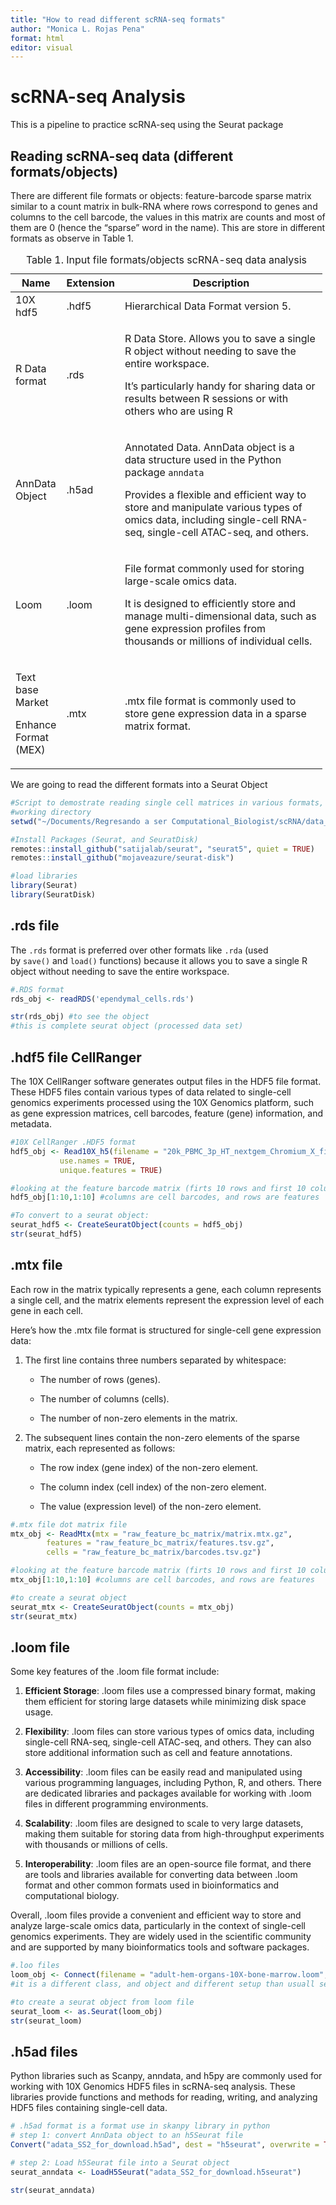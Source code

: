 ```yaml
---
title: "How to read different scRNA-seq formats"
author: "Monica L. Rojas Pena"
format: html
editor: visual
---
```


# scRNA-seq Analysis

This is a pipeline to practice scRNA-seq using the Seurat package

## **Reading scRNA-seq data (different formats/objects)**

There are different file formats or objects: feature-barcode sparse matrix similar to a count matrix in bulk-RNA where rows correspond to genes and columns to the cell barcode, the values in this matrix are counts and most of them are 0 (hence the "sparse" word in the name). This are store in different formats as observe in Table 1.

+----------------------+--------------+-------------------------------------------------------------------------------------------------------------------------------------------------------------+
| Name                 | Extension    | Description                                                                                                                                                 |
+======================+==============+=============================================================================================================================================================+
| 10X hdf5             | .hdf5        | Hierarchical Data Format version 5.                                                                                                                         |
+----------------------+--------------+-------------------------------------------------------------------------------------------------------------------------------------------------------------+
| R Data format        | .rds         | R Data Store. Allows you to save a single R object without needing to save the entire workspace.                                                            |
|                      |              |                                                                                                                                                             |
|                      |              | It's particularly handy for sharing data or results between R sessions or with others who are using R                                                       |
+----------------------+--------------+-------------------------------------------------------------------------------------------------------------------------------------------------------------+
| AnnData Object       | .h5ad        | Annotated Data. AnnData object is a data structure used in the Python package `anndata`                                                                     |
|                      |              |                                                                                                                                                             |
|                      |              | Provides a flexible and efficient way to store and manipulate various types of omics data, including single-cell RNA-seq, single-cell ATAC-seq, and others. |
+----------------------+--------------+-------------------------------------------------------------------------------------------------------------------------------------------------------------+
| Loom                 | .loom        | File format commonly used for storing large-scale omics data.                                                                                               |
|                      |              |                                                                                                                                                             |
|                      |              | It is designed to efficiently store and manage multi-dimensional data, such as gene expression profiles from thousands or millions of individual cells.     |
+----------------------+--------------+-------------------------------------------------------------------------------------------------------------------------------------------------------------+
| Text base Market     | .mtx         | .mtx file format is commonly used to store gene expression data in a sparse matrix format.                                                                  |
|                      |              |                                                                                                                                                             |
| Enhance Format (MEX) |              |                                                                                                                                                             |
+----------------------+--------------+-------------------------------------------------------------------------------------------------------------------------------------------------------------+

: Table 1. Input file formats/objects scRNA-seq data analysis

We are going to read the different formats into a Seurat Object

```r
#Script to demostrate reading single cell matrices in various formats, converting to seurat object
#working directory
setwd("~/Documents/Regresando a ser Computational_Biologist/scRNA/data_sets")

#Install Packages (Seurat, and SeuratDisk)
remotes::install_github("satijalab/seurat", "seurat5", quiet = TRUE)
remotes::install_github("mojaveazure/seurat-disk")

#load libraries
library(Seurat)
library(SeuratDisk)

```

## .rds file

The `.rds` format is preferred over other formats like `.rda` (used by `save()` and `load()` functions) because it allows you to save a single R object without needing to save the entire workspace.

```r

#.RDS format
rds_obj <- readRDS('ependymal_cells.rds')

str(rds_obj) #to see the object
#this is complete seurat object (processed data set)
```

## .hdf5 file CellRanger

The 10X CellRanger software generates output files in the HDF5 file format. These HDF5 files contain various types of data related to single-cell genomics experiments processed using the 10X Genomics platform, such as gene expression matrices, cell barcodes, feature (gene) information, and metadata.

```r
#10X CellRanger .HDF5 format
hdf5_obj <- Read10X_h5(filename = "20k_PBMC_3p_HT_nextgem_Chromium_X_filtered_feature_bc_matrix.h5",
           use.names = TRUE,
           unique.features = TRUE)

#looking at the feature barcode matrix (firts 10 rows and first 10 columns)
hdf5_obj[1:10,1:10] #columns are cell barcodes, and rows are features 

#To convert to a seurat object:
seurat_hdf5 <- CreateSeuratObject(counts = hdf5_obj)
str(seurat_hdf5)
```

## .mtx file

Each row in the matrix typically represents a gene, each column represents a single cell, and the matrix elements represent the expression level of each gene in each cell.

Here's how the .mtx file format is structured for single-cell gene expression data:

1.  The first line contains three numbers separated by whitespace:

    -   The number of rows (genes).

    -   The number of columns (cells).

    -   The number of non-zero elements in the matrix.

2.  The subsequent lines contain the non-zero elements of the sparse matrix, each represented as follows:

    -   The row index (gene index) of the non-zero element.

    -   The column index (cell index) of the non-zero element.

    -   The value (expression level) of the non-zero element.

```r
#.mtx file dot matrix file
mtx_obj <- ReadMtx(mtx = "raw_feature_bc_matrix/matrix.mtx.gz",
        features = "raw_feature_bc_matrix/features.tsv.gz",
        cells = "raw_feature_bc_matrix/barcodes.tsv.gz")

#looking at the feature barcode matrix (firts 10 rows and first 10 columns)
mtx_obj[1:10,1:10] #columns are cell barcodes, and rows are features 

#to create a seurat object
seurat_mtx <- CreateSeuratObject(counts = mtx_obj)
str(seurat_mtx)
```

## .loom file

Some key features of the .loom file format include:

1.  **Efficient Storage**: .loom files use a compressed binary format, making them efficient for storing large datasets while minimizing disk space usage.

2.  **Flexibility**: .loom files can store various types of omics data, including single-cell RNA-seq, single-cell ATAC-seq, and others. They can also store additional information such as cell and feature annotations.

3.  **Accessibility**: .loom files can be easily read and manipulated using various programming languages, including Python, R, and others. There are dedicated libraries and packages available for working with .loom files in different programming environments.

4.  **Scalability**: .loom files are designed to scale to very large datasets, making them suitable for storing data from high-throughput experiments with thousands or millions of cells.

5.  **Interoperability**: .loom files are an open-source file format, and there are tools and libraries available for converting data between .loom format and other common formats used in bioinformatics and computational biology.

Overall, .loom files provide a convenient and efficient way to store and analyze large-scale omics data, particularly in the context of single-cell genomics experiments. They are widely used in the scientific community and are supported by many bioinformatics tools and software packages.

```r
#.loo files
loom_obj <- Connect(filename = "adult-hem-organs-10X-bone-marrow.loom", mode = 'r')
#it is a different class, and object and different setup than usuall seurat object

#to create a seurat object from loom file
seurat_loom <- as.Seurat(loom_obj)
str(seurat_loom)
```

## .h5ad files

Python libraries such as Scanpy, anndata, and h5py are commonly used for working with 10X Genomics HDF5 files in scRNA-seq analysis. These libraries provide functions and methods for reading, writing, and analyzing HDF5 files containing single-cell data.

```r
# .h5ad format is a format use in skanpy library in python
# step 1: convert AnnData object to an h5Seurat file
Convert("adata_SS2_for_download.h5ad", dest = "h5seurat", overwrite = TRUE)

# step 2: Load h5Seurat file into a Seurat object 
seurat_anndata <- LoadH5Seurat("adata_SS2_for_download.h5seurat")

str(seurat_anndata)
```
